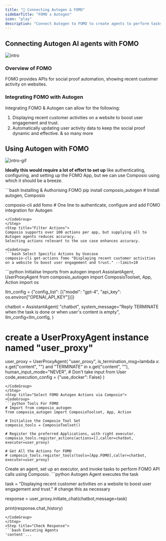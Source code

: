 ```yaml
---
title: "🚀 Connecting Autogen & FOMO"
sidebarTitle: "FOMO x Autogen"
icon: "play"
description: "Connect Autogen to FOMO to create agents to perform tasks using natural language"
---
```


## Connecting Autogen AI agents with FOMO
![intro](/media/intro.jpg)

### Overview of FOMO

FOMO provides APIs for social proof automation, showing recent customer activity on websites.

### Integrating FOMO with Autogen

Integrating FOMO & Autogen can allow for the following:

1. Displaying recent customer activities on a website to boost user engagement and trust.
2. Automatically updating user activity data to keep the social proof dynamic and effective.
& so many more

## Using Autogen with FOMO
![intro-gif](/media/intro.gif)
<Steps>
<Step title="Setting Up the Environment">

**Ideally this would require a lot of effort to set up** like authenticating, configuring, and setting up the FOMO App, but we can use Composio using which it should be a breeze.

<CodeGroup>
```bash Installing & Authorising FOMO
pip install composio_autogen # Install autogen, Composio 

composio-cli add fomo # One line to authenticate, configure and add FOMO integration for Autogen
```
</CodeGroup>
</Step>
<Step title="Filter Actions">
Composio supports over 100 actions per app, but supplying all to Autogen agents reduces accuracy.
Selecting actions relevant to the use case enhances accuracy.

<CodeGroup>
```bash Select Specific Actions by Usecase
composio-cli get-actions fomo "Displaying recent customer activities on a website to boost user engagement and trust." --limit=10
```
</CodeGroup>

</Step>
<Step title="Import Base Packages">

<CodeGroup>
```python Initialise Imports
from autogen import AssistantAgent, UserProxyAgent
from composio_autogen import ComposioToolset, App, Action
import os

llm_config = {"config_list": [{"model": "gpt-4", "api_key": os.environ["OPENAI_API_KEY"]}]}

chatbot = AssistantAgent(
    "chatbot",
    system_message="Reply TERMINATE when the task is done or when user's content is empty",
    llm_config=llm_config,
)

# create a UserProxyAgent instance named "user_proxy"
user_proxy = UserProxyAgent(
    "user_proxy",
    is_termination_msg=lambda x: x.get("content", "") and "TERMINATE" in x.get("content", ""),
    human_input_mode="NEVER", # Don't take input from User
    code_execution_config = {"use_docker": False}
)
```
</CodeGroup>
</Step>
<Step title="Select FOMO Autogen Actions via Composio">
<CodeGroup>
```python Tools For FOMO
# Import from composio_autogen
from composio_autogen import ComposioToolset, App, Action

# Initialise the Composio Tool Set
composio_tools = ComposioToolset()

# Register the preferred Applications, with right executor. 
composio_tools.register_actions(actions=[],caller=chatbot, executor=user_proxy)

# Get All the Actions for FOMO
# composio_tools.register_tools(tools=[App.FOMO],caller=chatbot, executor=user_proxy) 
```
</CodeGroup>
</Step>
<Step title="Execute the Agent">
Create an agent, set up an executor, and invoke tasks to perform FOMO API calls using Composio. 
<CodeGroup>
```python Autogen Agent executes the task

task = "Displaying recent customer activities on a website to boost user engagement and trust." # change this as necessary

response = user_proxy.initiate_chat(chatbot,message=task)

print(response.chat_history)
```
</CodeGroup>
</Step>
<Step title="Check Response">
```bash Executing Agents
'content'...
```
</Step>
</Steps>
